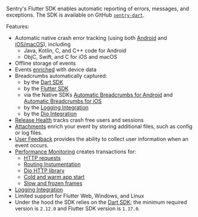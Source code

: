 <Note>

Sentry's Flutter SDK enables automatic reporting of errors, messages, and exceptions. The SDK is available on GitHub [`sentry-dart`](https://github.com/getsentry/sentry-dart/).

</Note>

Features:

- Automatic native crash error tracking (using both [Android](/platforms/android/) and [iOS/macOS](/platforms/apple/)), including
    - Java, Kotlin, C, and C++ code for Android
    - ObjC, Swift, and C for iOS and macOS
- Offline storage of events
- Events [enriched](/platforms/flutter/enriching-events/context/) with device data
- Breadcrumbs automatically captured:
    - by the [Dart SDK](/platforms/dart/enriching-events/breadcrumbs/#automatic-breadcrumbs)
    - by the [Flutter SDK](/platforms/flutter/enriching-events/breadcrumbs/#automatic-breadcrumbs)
    - via the Native SDKs [Automatic Breadcrumbs for Android](/platforms/android/enriching-events/breadcrumbs/#automatic-breadcrumbs) and [Automatic Breadcrumbs for iOS](/platforms/apple/configuration/integrations/default/#sentryautobreadcrumbtrackingintegration)
    - by the [Logging Integration](/platforms/dart/configuration/integrations/logging)
    - by the [Dio Integration](/platforms/dart/configuration/integrations/dio/)
- [Release Health](/product/releases/health/) tracks crash free users and sessions
- [Attachments](/platforms/flutter/enriching-events/attachments/) enrich your event by storing additional files, such as config or log files.
- [User Feedback](/platforms/flutter/enriching-events/user-feedback/) provides the ability to collect user information when an event occurs.
- [Performance Monitoring](/product/performance/) creates transactions for:
    - [HTTP requests](/platforms/flutter/performance/instrumentation/automatic-instrumentation/#httpclient-library-instrumentation)
    - [Routing Instumentation](/platforms/flutter/performance/instrumentation/automatic-instrumentation/#routing-instumentation)
    - [Dio HTTP library](/platforms/dart/configuration/integrations/dio/#performance-monitoring-for-http-requests)
    - [Cold and warm app start](/platforms/flutter/performance/instrumentation/automatic-instrumentation/#app-start-instrumentation)
    - [Slow and frozen frames](/platforms/flutter/performance/instrumentation/automatic-instrumentation/#slow-and-frozen-frames)
- [Logging Integration](/platforms/dart/configuration/integrations/logging)
- Limited support for Flutter Web, Windows, and Linux
- Under the hood the SDK relies on the [Dart SDK](/platforms/dart/); the minimum required version is `2.12.0` and Flutter SDK version is `1.17.0`.
